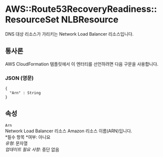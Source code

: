 # AWS::Route53RecoveryReadiness::ResourceSet NLBResource

DNS 대상 리소스가 가리키는 Network Load Balancer 리소스입니다.

## 통사론

AWS CloudFormation 템플릿에서 이 엔터티를 선언하려면 다음 구문을 사용합니다.

### JSON (영문)

```
{
  "Arn" : String
}
```

## 속성

`Arn`  
Network Load Balancer 리소스 Amazon 리소스 이름(ARN)입니다.  
*필수 항목 *여부: 아니요  
_유형_: 문자열  
_업데이트 필요 사항_: 중단 없음
